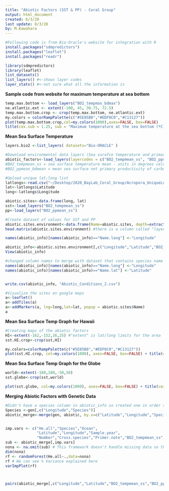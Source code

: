 ```yaml
---
title: "Abiotic Factors (SST & PP) - Coral Group"
output: html_document
created: 6/3/20
last update: 8/3/20
by: M.Kawahara
---
```


```r
#Following code is from Bio-Oracle's website for integration with R
install.packages("sdmpredictors")
install.packages("leaflet")
install.packages("readr")

library(sdmpredictors)
library(leaflet)
list_datasets()
list_layers() #<-shows layer codes
layer_stats() #<-not sure what all the information is

```

**Sample code from website for maximum temperature at sea bottom**
```r
temp.max.bottom <- load_layers("BO2_tempmax_bdmax")
ne.atlantic.ext <- extent(-100, 45, 30.75, 72.5)
temp.max.bottom.crop <- crop(temp.max.bottom, ne.atlantic.ext)
my.colors = colorRampPalette(c("#5E85B8","#EDF0C0","#C13127"))
plot(temp.max.bottom.crop,col=my.colors(1000),axes=FALSE, box=FALSE)
title(cex.sub = 1.25, sub = "Maximum temperature at the sea bottom (ºC)")

```

**Mean Sea Surface Temperature**
```r
layers.bio2 <-list_layers( datasets="Bio-ORACLE" )

#Download environmental data layers (Sea surafce temperature and primary productivity at Sea Surface)
abiotic_factors<-load_layers(layercodes = c("BO2_tempmean_ss", "BO2_ppmean_ss"), equalarea=FALSE, rasterstack=TRUE)
#BO2_tempmean_ss = sea surface temperature mean - units in degrees celcius
#BO2_ppmean_bdmean = mean sea surface net primary productivity of carbon

#Upload unique lat;long list
latlongs<-read.csv("~/Desktop/2020_BayLab_Coral_Group/Acropora_UniqueLocations.csv")
lat<-latlongs$Latitude
long<-latlongs$Longitude

abiotic.sites<-data.frame(long, lat)
sst<-load_layers("BO2_tempmean_ss")
pp<-load_layers("BO2_ppmean_ss")

#Create dataset of values for SST and PP
abiotic.sites.environment<-data.frame(Name=abiotic.sites, depth=extract(sst,abiotic.sites[1:2]), extract(abiotic_factors, abiotic.sites[1:2]))
head.matrix(abiotic.sites.environment) #there is a column called "layer" but the values are the same as the ones in the SST so code in line 54 just pulls out the desired columns

names(abiotic_info)[names(abiotic_info)=="Name.long"] <-"Longitude"

abiotic_info<-abiotic.sites.environment[,c("Longitude","Latitude","BO2_tempmean_ss","BO2_ppmean_ss")]
View(abiotic_info)

#changed column names to merge with dataset that contains species name column
names(abiotic_info)[names(abiotic_info)=="Name.long"] <-"Longitude" 
names(abiotic_info)[names(abiotic_info)=="Name.lat"] <-"Latitude"


write.csv(abiotic_info, "Abiotic_Conditions_2.csv")
```


```r
#Visualize the sites on google maps
a<-leaflet()
a<-addTiles(a)
a<-addMarkers(a, lng=long,lat=lat, popup = abiotic.sites$Name)
a
```

**Mean Sea Surface Temp Graph for Hawaii**
```r
#Creating maps of the abiotic factors
HI<-extent(-162,-152,16,25) #"extent" is lat/long limits for the area
sst.HI.crop<-crop(sst,HI)

my.colors=colorRampPalette(c("#5E85B8","#EDF0C0","#C13127"))
plot(sst.HI.crop, col=my.colors(1000), axes=FALSE, box=FALSE) + title(cex.sub=1.25, sub="Mean Sea Surface Temperature")
```

**Mean Sea Surface Temp Graph for the Globe**
```r
world<-extent(-180,180,-50,50)
sst.globe<-crop(sst,world)

plot(sst.globe, col=my.colors(1000), axes=FALSE, box=FALSE) + title(cex.sub=1.25, sub="Mean Sea Surface Temperature")

```

**Merging Abiotic Factors with Genetic Data**
```r
#Didn't have a species column in abiotic_info so created one in order to merge it with the "gen" dataset
Species <-gen[,c("Longitude","Species")]
abiotic_merge<-merge(gen, abiotic, by.x=c("Latitude","Longitude","Species"), by.y=c("Latitude","Longitude","Species"))


imp.vars <- c("He.all","Species","Ocean",
              "Latitude","Longitude","Sample.year",
              "Number","Cross.species","Primer.note","BO2_tempmean_ss","BO2_ppmean_ss") #"He.all" is heterozygosity
sub <- abiotic_merge[,imp.vars]
nona <- na.omit(sub) # This framework doesn't handle missing data so the the more variables you include the more data you lose
dim(nona)
rf <- randomForest(He.all~.,data=nona)
rf # We can see % Variance explained here
varImpPlot(rf)



pairs(abiotic_merge[,c("Longitude","Latitude","BO2_tempmean_ss","BO2_ppmean_ss","Sample.year")]) 



```




